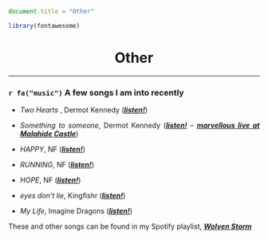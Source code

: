```js
document.title = "Other"
```

```r
library(fontawesome)
```

<div align="center">
# Other 
<div>


****

<div align="justify">

### `r fa("music")` A few songs I am into recently

* *Two Hearts *, Dermot Kennedy (*<a href="https://open.spotify.com/track/6NwseBBU7N5ng39DvnSAdA?si=0064ca35c34a4d08" target="_blank">**listen!**</a>*)

* *Something to someone*, Dermot Kennedy (*<a href="https://open.spotify.com/track/4AQXIIhoKpkn7gMMS4StAY?si=ef87a4ed5628493b" target="_blank">**listen!**</a>* -- *<a href="https://www.youtube.com/watch?v=qk8pqYTQIAE" target="_blank">**marvellous live at Malahide Castle**</a>*)

* *HAPPY*, NF (*<a href="https://open.spotify.com/track/3ZEno9fORwMA1HPecdLi0R?si=7429d6fcf01c4989" target="_blank">**listen!**</a>*)

* *RUNNING*, NF (*<a href="https://open.spotify.com/track/1l0wPhFZP1kWkZNQrrYrGy?si=41e582613a754542" target="_blank">**listen!**</a>*)

* *HOPE*, NF (*<a href="https://open.spotify.com/track/0EgLxY52mpGsXETyEsgVlP?si=bf3b65dacd434118" target="_blank">**listen!**</a>*)

* *eyes don't lie*, Kingfishr (*<a href="https://open.spotify.com/track/4SHgZySOqyih9VIhoe239c?si=2f1bc7578f1f42f8" target="_blank">**listen!**</a>*)

* *My Life*, Imagine Dragons (*<a href="https://open.spotify.com/track/0E0kxko3i9b5JxxMoGH3At?si=0f79a7838a284222" target="_blank">**listen!**</a>*)

These and other songs can be found in my Spotify playlist, *<a href="https://open.spotify.com/playlist/6qYpvSPGedMFXl6rZiqxiK?si=ced1e59686d54d84" target="_blank">**Wolven Storm**</a>*

<br />